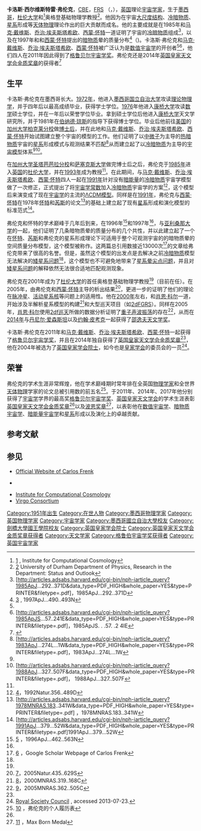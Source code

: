 {{Infobox scientist
| name = 卡洛斯·弗伦克<br />Carlos Frenk
| native_name = 
| native_name_lang = 
| image =  File:Carlos Frenk at NAM 2012 1.jpg
| image_size = 
| alt = 
| caption = 卡洛斯·弗伦克在2012年全英天文学会议上演讲
| birth_date = {{birth date and age|1951|10|27}}
| birth_place = {{flag|MEX|1934}}[[墨西哥城|墨西哥城]]
| residence = {{UK}}[[杜伦|杜伦]]
| citizenship = {{MEX}}<br />{{UK}}
| fields = {{plainlist|
*[[天文学|天文学]]
*[[宇宙学|宇宙学]]
*[[大尺度结构|大尺度结构]]形成
*[[星系|星系]]的形成与进化
*[[暗物质|暗物质]]
*[[ΛCDM模型|ΛCDM模型]]
*[[计算机模拟|计算机模拟]]
}}
| workplaces = {{plainlist|
*[[计算宇宙学研究所|计算宇宙学研究所]]
*[[杜伦大学|杜伦大学]]
*{{link-en|Virgo Consortium}}
*[[萨塞克斯大学|萨塞克斯大学]]
*[[加利福尼亚大学圣塔芭芭拉分校|加利福尼亚大学圣塔芭芭拉分校]]
*[[加利福尼亚大学柏克莱分校|加利福尼亚大学柏克莱分校]]
*[[剑桥大学|坎布里奇大学]]
}}
| patrons = 
| education =
| alma_mater = [[墨西哥国立自治大学|墨西哥国立自治大学]]（[[学士学位|学士学位]])<br />[[剑桥大学|康桥大学]]（[[硕士学位|硕士学位]]、[[博士学位|博士学位]]）
| thesis_title = Globular clusters in the galaxy and in the large Magellanic Cloud <ref>[http://depfacae-newton.lib.cam.ac.uk/vwebv/holdingsInfo?bibId=60330] {{Wayback|url=http://depfacae-newton.lib.cam.ac.uk/vwebv/holdingsInfo?bibId=60330 |date=20190619164758 }}，卡洛斯·弗伦克的博士论文</ref>
| thesis_url  =         <!--(or  | thesis1_url  =   and  | thesis2_url  =  )-->
| thesis_year = 1981
| doctoral_advisor =  [[伯纳德·琼斯|伯纳德·琼斯]]<br />[[西蒙·怀特|西蒙·怀特]]
| doctoral_students = 
| notable_students = [[理查德·鲍尔|理查德·鲍尔]]<br />[[安德鲁·本森|安德鲁·本森]]
| known_for = [[冷暗物质|冷暗物质]]<br />[[ΛCDM模型|ΛCDM模型]]<br />[[星系|星系]]的形成与进化理论及[[计算机模拟|计算机模拟]]
| influences = {{link-en|丹尼斯·夏玛|Dennis W. Sciama}}<br />[[马丁·芮斯|马丁·芮斯]]
| influenced = [[肖恩·科尔|肖恩·科尔]]
| awards = [[格鲁贝尔宇宙学奖|格鲁贝尔宇宙学奖]]{{small|(2011)}}<br />[[英国皇家天文学会金质奖章|英国皇家天文学会金质奖章]]{{small|(2014)}}<br />[[波恩奖章|波恩奖章]]{{small|(2017)}}
| author_abbrev_bot = 
| author_abbrev_zoo = 
| spouse      =         <!--(or | spouses = )-->
| partner     =         <!--(or | partners = )-->
| children    = 
| signature   =         <!--(filename only)-->
| signature_alt = 
| website = http://star-www.dur.ac.uk/~csf/
| footnotes   = 
}}

'''卡洛斯·西尔维斯特雷·弗伦克'''，[[CBE|CBE]]，[[皇家学会院士|FRS]] （{{lang-en|'''Carlos Silvestre Frenk'''}}，{{bd|1951年|10月27日|||Frenk, Carlos}}），[[英国|英国]]理论[[宇宙学|宇宙学家]]，生于[[墨西哥|墨西哥]]，[[杜伦大学|杜伦大学]]{{link-en|奥格登基础物理学研究中心|Ogden Centre for Fundamental Physics}}和{{link-en|计算宇宙学研究中心|Institute for Computational Cosmology}}<ref name=icc>[https://icc.dur.ac.uk] {{Wayback|url=https://icc.dur.ac.uk/ |date=20200725011320 }}, Institute for Computational Cosmology</ref>奥格登基础物理学教授<ref name=ogden>[http://www.dur.ac.uk/resources/physics/research/strategy/ResStrategyMarch05.pdf] {{Wayback|url=http://www.dur.ac.uk/resources/physics/research/strategy/ResStrategyMarch05.pdf |date=20181001143803 }}University of Durham Department of Physics, Research in the Department: Status and Outlook</ref>。他因为在宇宙[[大尺度结构|大尺度结构]]、[[冷暗物质|冷暗物质]]、[[星系|星系]]形成等[[天体物理|天体物理]]理论作出的巨大贡献而成名。他的主要成就是在1985年和[[马克·戴维斯|马克·戴维斯]]、[[乔治·埃夫斯塔希欧|乔治·埃夫斯塔希欧]]、[[西蒙·怀特|西蒙·怀特]]一道证明了宇宙的[[冷暗物质|冷暗物质]]组成<ref name=defw'85>[http://articles.adsabs.harvard.edu/cgi-bin/nph-iarticle_query?1985ApJ...292..371D&data_type=PDF_HIGH&whole_paper=YES&type=PRINTER&filetype=.pdf]，1985ApJ...292..371D</ref>，以及在1997年和{{link-en|胡里奥·纳瓦罗|Julio Navarro}}和[[西蒙·怀特|西蒙·怀特]]提出的[[暗物质|暗物质]]晕的质量分布<ref name=nfwp>[http://iopscience.iop.org/article/10.1086/304888/pdf] {{Wayback|url=http://iopscience.iop.org/article/10.1086/304888/pdf |date=20211116110549 }}, 1997ApJ...490..493N</ref>（{{link-en|Navarro-Frenk-White Profile}})。卡洛斯·弗伦克和[[马克·戴维斯|马克·戴维斯]]、[[乔治·埃夫斯塔希欧|乔治·埃夫斯塔希欧]]、[[西蒙·怀特|西蒙·怀特]]被广泛认为是[[数值宇宙学|数值宇宙学]]的开创者<ref name=defw'85/><ref>[http://articles.adsabs.harvard.edu/cgi-bin/nph-iarticle_query?1985ApJS...57..241E&data_type=PDF_HIGH&whole_paper=YES&type=PRINTER&filetype=.pdf]，1985ApJS. . .57. .2 4IE</ref>，他们四人在2011年因此得到了[[格鲁贝尔宇宙学奖|格鲁贝尔宇宙学奖]]。弗伦克还是2014年[[英国皇家天文学会金质奖章|英国皇家天文学会金质奖章]]的获得者<ref name=ras_gold_medal>{{cite web|title=2014 winners of the RAS awards, medals and prizes|url=https://www.ras.org.uk/news-and-press/news-archive/254-news-2014/2378-2014-winners-of-the-ras-awards-medals-and-prizes|publisher=Royal Astronomical Society|accessdate=21 January 2014|date=10 January 2014|archive-url=https://web.archive.org/web/20160303225231/https://www.ras.org.uk/awards-and-grants/awards/2379-winners-of-the-2014-awards-medals-and-prizes|archive-date=2016-03-03|dead-url=yes}}</ref>

==生平==
卡洛斯·弗伦克在墨西哥长大。[[1972年|1972年]]，他进入[[墨西哥国立自治大学|墨西哥国立自治大学]]攻读[[理论物理学|理论物理学]]，并于四年后以最高成绩毕业，获得学士学位。[[1976|1976]]年他进入[[剑桥大学|康桥大学]]攻读[[数学|数学]]硕士学位，并在一年后以荣誉学位毕业。拿到硕士学位后他进入[[剑桥大学|康桥大学]]天文学研究所，并于1981年在[[伯纳德·琼斯|伯纳德·琼斯]]的指导下获得博士学位。毕业后他前往[[美国|美国]]的[[加州大学柏克莱分校|加州大学柏克莱分校]]做[[博士后|博士后]]，并在此地和[[马克·戴维斯|马克·戴维斯]]、[[乔治·埃夫斯塔希欧|乔治·埃夫斯塔希欧]]、[[西蒙·怀特|西蒙·怀特]]开始试图建立整个宇宙的模型的工作。他们证明了以[[中微子|中微子]]为主导的[[热暗物质|热暗物质]]宇宙的[[星系|星系]]形成模式与观测结果不匹配<ref>[http://articles.adsabs.harvard.edu/cgi-bin/nph-iarticle_query?1983ApJ...274L...1W&data_type=PDF_HIGH&whole_paper=YES&type=PRINTER&filetype=.pdf]，1983ApJ...274L...1W</ref>从而建立起了以[[冷暗物质|冷暗物质]]为主导的[[宇宙模型|宇宙模型]]体系<ref name=defw'85/><ref name=defw'88>[http://articles.adsabs.harvard.edu/cgi-bin/nph-iarticle_query?1988ApJ...327..507F&data_type=PDF_HIGH&whole_paper=YES&type=PRINTER&filetype=.pdf]， 1988ApJ...327..507F</ref>。

在[[加州大学圣塔芭芭拉分校|加州大学圣塔芭芭拉分校]]和[[萨塞克斯大学|萨塞克斯大学]]做完博士后之后，弗伦克于[[1985年|1985年]]进入[[英国|英国]]的[[杜伦大学|杜伦大学]]，并在[[1993年|1993年]]成为教授<ref name=cv/>。在此期间，与[[马克·戴维斯|马克·戴维斯]]、[[乔治·埃夫斯塔希欧|乔治·埃夫斯塔希欧]]、[[西蒙·怀特|西蒙·怀特]]四人一起在[[1991年|1991年]]针对没有[[暗能量|暗能量]]的[[冷暗物质|冷暗物质]]宇宙学模型做了一次修正，正式提出了将[[宇宙学常数|宇宙学常数]]加入[[冷暗物质|冷暗物质]]宇宙学的方案<ref>[http://www.nature.com/nature/journal/v356/n6369/pdf/356489a0.pdf]，1992Natur.356..489D</ref>，这个模型后来演变成了现在[[宇宙学|宇宙学]]的主流的[[ΛCDM模型|ΛCDM模型]]。同样是在[[1991年|1991年]]，弗伦克与[[西蒙·怀特|西蒙·怀特]]在1978年[[西蒙·怀特|怀特]]和[[马丁·芮斯|芮斯]]的论文<ref name=w&r'78>[http://articles.adsabs.harvard.edu/cgi-bin/nph-iarticle_query?1978MNRAS.183..341W&data_type=PDF_HIGH&whole_paper=YES&type=PRINTER&filetype=.pdf] {{Wayback|url=http://articles.adsabs.harvard.edu/cgi-bin/nph-iarticle_query?1978MNRAS.183..341W&data_type=PDF_HIGH&whole_paper=YES&type=PRINTER&filetype=.pdf |date=20210708130321 }}，1978MNRAS.183..341W</ref>的基础上建立起了现有[[星系|星系]]形成和演化模型的标准范式<ref name= f&w'91>[http://articles.adsabs.harvard.edu/cgi-bin/nph-iarticle_query?1991ApJ...379...52W&data_type=PDF_HIGH&whole_paper=YES&type=PRINTER&filetype=.pdf]1991ApJ...379...52W</ref>。

弗伦克和怀特的学术巅峰于几年后到来，在1996年<ref name=1996nfw>[https://arxiv.org/pdf/astro-ph/9508025.pdf] {{Wayback|url=https://arxiv.org/pdf/astro-ph/9508025.pdf |date=20170202021740 }}，1996ApJ...462..563N</ref>和1997年<ref name=nfwp/>，与[[亚利桑那大学|亚利桑那大学]]的{{link-en|胡里奥·纳瓦罗|Julio Navarro}}一起，他们证明了几条暗物质晕的质量分布的几个共性，并以此建立起了一个在[[西蒙·怀特|怀特]]、[[马丁·芮斯|芮斯]]和弗伦克的星系形成理论下可适用于整个可观测宇宙的的暗物质晕的空间质量分布模型，这个模型被称作{{link-en|Navarro-Frenk-White Profile}}。这两篇总引用数接近13000次<ref>[https://scholar.google.co.uk/citations?user=1sSj1fYAAAAJ&hl=zh-CN] {{Wayback|url=https://scholar.google.co.uk/citations?user=1sSj1fYAAAAJ&hl=zh-CN |date=20170202023636 }}，Google Scholar Webpage of Carlos Frenk</ref>的文章给弗伦克带来了很高的名誉。但是，虽然这个模型的出发点是去解决之前[[冷暗物质|冷暗物质]]模型无法解决的[[矮星系问题|矮星系问题]]<ref name=1996nfw/>，这个模型也不可避免地带来了[[星系晕尖点问题|星系晕尖点问题]]，并且对[[矮星系问题|矮星系问题]]的解释依然无法很合适地匹配观测现象。

弗伦克在2001年成为了[[杜伦大学|杜伦大学]]的首任奥格登基础物理学教授<ref name=ogden/>（目前在任）。在2005年，由弗伦克和[[西蒙·怀特|西蒙·怀特]]主导的{{link-en|千禧年模拟|Millennium Simulation}}析出结果<ref>[http://www.nature.com/nature/journal/v435/n7042/pdf/nature03597.pdf]，2005Natur.435..629S</ref>，更进一步的证明了他们的理论在[[脉冲星|脉冲星]]、[[活动星系核|活动星系核]]等问题上的适用性。他在[[2000年|2000年]]左右，和[[肖恩·科尔|肖恩·科尔]]一道，开始涉及半解析星系模型的构建<ref>[http://oup.silverchair-cdn.com/oup/backfile/Content_public/Journal/mnras/319/1/10.1046/j.1365-8711.2000.03879.x/2/319-1-168.pdf?Expires=1485386755&Signature=XgXUWIIebCU08GieNoFk0kOgmhHE4pu~ep9junvPmRbNWGGbgOsIbTb-VS2qNUgHEURSILCQ8HUeQmbfubOkzKRyPi8pv6nW6jnayvvVHFnXMJOyvv1MfQMMFWgKeJoe-etP~RyfGI46gehDjQwfP4kQzr7iol9aOOOI3Q0xj8Zb2CeX-TBw~HRQT3J1ORB29F3mA137h0hSIXV23iagtnvRMpN53mFE6nDizcUdtwLjzJpa~2-ERZwAXMa9a2nE2IJx9rOBfK6XzxEr0P22o7cnhc3A6~Y9N-sgtpY1NqaFXCLkMpKy8ZN~UiB~JWHDRR2EZYmvcEonnbw9MBZBgw__&Key-Pair-Id=APKAIUCZBIA4LVPAVW3Q]，2000MNRAS.319..168C</ref>和大型巡天项目（如[[2度视场星系红移巡天|2dFGRS]]）。同样在2005年，[[肖恩·科尔|肖恩·科尔]]使用[[2度视场星系红移巡天|2df巡天]]所做的数据分析证明了[[重子声波振荡|重子声波振荡]]的存在<ref>[http://oup.silverchair-cdn.com/oup/backfile/Content_public/Journal/mnras/362/2/10.1111/j.1365-2966.2005.09318.x/3/362-2-505.pdf?Expires=1485387145&Signature=b5FiVhVV3paClvPYiupxtGHApf~xP~RuzCLBsIzQyhZ6r~Cxr7H9LxCs39m-c4Fqk-HSyLQEbmRN2JjgJkhnmg0wjj2VVIlKLgHx5SafqyMyYat9vZn5n-M9OwY-h4chEc0ZUhWc-3dLVe4JDkLl5wn8JTlSyBwnQQimOqUh69Ft84M5PARvXZ6kglF9Y4w8AT4bpap-0UnMArAOiZzbOaCctgN9~D19HJTgi~IuM2HW0FX~dF4A053V~erN3dZCxJz9PC~g~W~nkH9F3hvbwwu6bB19L2vgGVbw~uV1zX6MmV83poq2mzZM16yrsxiN0zb98GmN-U37vuHHEEuvEA__&Key-Pair-Id=APKAIUCZBIA4LVPAVW3Q]，2005MNRAS.362..505C</ref>，从而在[[2014年|2014年]]与[[丹尼尔·爱森斯坦|丹尼尔·爱森斯坦]]以及[[约翰·皮考克|约翰·皮考克]]一起获得了[[邵逸夫奖|邵逸夫天文学奖]]。

卡洛斯·弗伦克在2011年和[[马克·戴维斯|马克·戴维斯]]、[[乔治·埃夫斯塔希欧|乔治·埃夫斯塔希欧]]、[[西蒙·怀特|西蒙·怀特]]一起获得了[[格鲁贝尔宇宙学奖|格鲁贝尔宇宙学奖]]，并且在2014年独自获得了[[英国皇家天文学会金质奖章|英国皇家天文学会金质奖章]]<ref name=ras_gold_medal/>，他在2004年被选为了[[英国皇家学会院士|英国皇家学会院士]]，如今也是[[英国皇家学会|皇家学会]]的委员会的一员<ref>[http://royalsociety.org/about-us/governance/council/ Royal Society Council] {{Wayback|url=http://royalsociety.org/about-us/governance/council/ |date=20150316000007 }}, accessed 2013-07-23.</ref>。

==荣誉==
弗伦克的学术生涯非常辉煌，他在学术巅峰期时常年排在全英国[[物理学家|物理学家]]和全世界[[天体物理|天体物理]]学家的论文总被引用数的前五名<ref name=cv>[http://star-www.dur.ac.uk/~csf/homepage/cv.pdf] {{Wayback|url=http://star-www.dur.ac.uk/~csf/homepage/cv.pdf |date=20170107044420 }}，弗伦克的个人履历表</ref>。于2011年、2014年、2017年他分别获得了[[宇宙学|宇宙学]]学界的最高奖[[格鲁贝尔宇宙学奖|格鲁贝尔宇宙学奖]]、[[英国皇家天文学会|英国皇家天文学会]]的学术生涯表彰[[英国皇家天文学会金质奖章|英国皇家天文学会金质奖章]]<ref name=ras_gold_medal/>以及[[波恩奖章|波恩奖章]]<ref>[http://www.iop.org/news/16/nov/page_68468.html] {{Wayback|url=http://www.iop.org/news/16/nov/page_68468.html |date=20190603172953 }}，Max Born Medal</ref>，以表彰他在[[数值宇宙学|数值宇宙学]]、[[暗物质|暗物质]][[宇宙学|宇宙学]]、[[暗能量|暗能量]][[宇宙学|宇宙学]]和[[星系|星系]]形成以及演化上的卓越贡献。

==参考文献==
{{commons category}}
{{Reflist}}

==参见==
*[http://star-www.dur.ac.uk/~csf/ Official Website of Carlos Frenk]{{Wayback|url=http://star-www.dur.ac.uk/~csf/ |date=20161224215233 }}
*{{cite web |url= http://star-www.dur.ac.uk/~csf/homepage/cv.pdf |title= CV, Carlos Frenk |accessdate= 2017-01-21 |archive-date= 2017-01-07 |archive-url= https://web.archive.org/web/20170107044420/http://star-www.dur.ac.uk/~csf/homepage/cv.pdf |dead-url= no }} {{small|(90.3 KB)}}
*[http://www.icc.dur.ac.uk Institute for Computational Cosmology]{{Wayback|url=http://www.icc.dur.ac.uk/ |date=20200725011320 }}
*[http://www.virgo.dur.ac.uk Virgo Consortium]{{Webarchive|url=http://arquivo.pt/wayback/20160515123435/http%3A//www.virgo.dur.ac.uk/ |date=2016-05-15 }}

{{物理宇宙学}}
{{格鲁伯宇宙学奖获得者}}
{{英国皇家天文学会金质奖章获得者}}

{{Authority control}}
{{DEFAULTSORT:Frenk, Carlos Silvestre}}
[[Category:1951年出生|Category:1951年出生]]
[[Category:在世人物|Category:在世人物]]
[[Category:墨西哥物理学家|Category:墨西哥物理学家]]
[[Category:英国物理学家|Category:英国物理学家]]
[[Category:宇宙学家|Category:宇宙学家]]
[[Category:墨西哥國立自治大學校友|Category:墨西哥國立自治大學校友]]
[[Category:劍橋大學國王學院校友|Category:劍橋大學國王學院校友]]
[[Category:英国皇家学会院士|Category:英国皇家学会院士]]
[[Category:英国皇家天文学会金质奖章获得者|Category:英国皇家天文学会金质奖章获得者]]
[[Category:天文学家|Category:天文学家]]
[[Category:格鲁伯宇宙学奖获得者|Category:格鲁伯宇宙学奖获得者]]
[[Category:英国宇宙学家|Category:英国宇宙学家]]